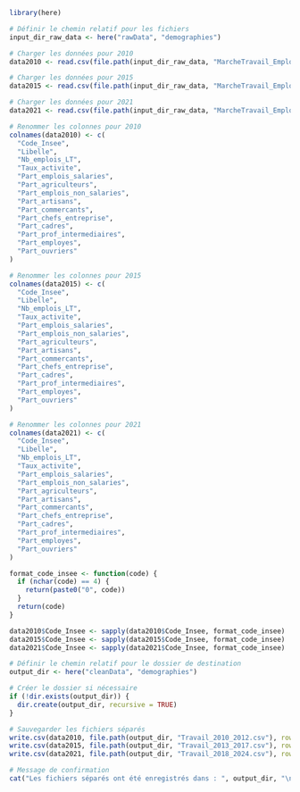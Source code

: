 ```r
library(here)

# Définir le chemin relatif pour les fichiers
input_dir_raw_data <- here("rawData", "demographies")

# Charger les données pour 2010
data2010 <- read.csv(file.path(input_dir_raw_data, "MarcheTravail_Emplois_Pop_Active_2010.csv"), skip = 2)

# Charger les données pour 2015
data2015 <- read.csv(file.path(input_dir_raw_data, "MarcheTravail_Emplois_Pop_Active_2015.csv"), skip = 2)

# Charger les données pour 2021
data2021 <- read.csv(file.path(input_dir_raw_data, "MarcheTravail_Emplois_Pop_Active_2021.csv"), skip = 2)
```

```r
# Renommer les colonnes pour 2010
colnames(data2010) <- c(
  "Code_Insee",
  "Libelle",
  "Nb_emplois_LT",
  "Taux_activite",
  "Part_emplois_salaries",
  "Part_agriculteurs",
  "Part_emplois_non_salaries",
  "Part_artisans",
  "Part_commercants",
  "Part_chefs_entreprise",
  "Part_cadres",
  "Part_prof_intermediaires",
  "Part_employes",
  "Part_ouvriers"
)

# Renommer les colonnes pour 2015
colnames(data2015) <- c(
  "Code_Insee",
  "Libelle",
  "Nb_emplois_LT",
  "Taux_activite",
  "Part_emplois_salaries",
  "Part_emplois_non_salaries",
  "Part_agriculteurs",
  "Part_artisans",
  "Part_commercants",
  "Part_chefs_entreprise",
  "Part_cadres",
  "Part_prof_intermediaires",
  "Part_employes",
  "Part_ouvriers"
)

# Renommer les colonnes pour 2021
colnames(data2021) <- c(
  "Code_Insee",
  "Libelle",
  "Nb_emplois_LT",
  "Taux_activite",
  "Part_emplois_salaries",
  "Part_emplois_non_salaries",
  "Part_agriculteurs",
  "Part_artisans",
  "Part_commercants",
  "Part_chefs_entreprise",
  "Part_cadres",
  "Part_prof_intermediaires",
  "Part_employes",
  "Part_ouvriers"
)
```

```r
format_code_insee <- function(code) {
  if (nchar(code) == 4) {
    return(paste0("0", code)) 
  }
  return(code)
}

data2010$Code_Insee <- sapply(data2010$Code_Insee, format_code_insee)
data2015$Code_Insee <- sapply(data2015$Code_Insee, format_code_insee)
data2021$Code_Insee <- sapply(data2021$Code_Insee, format_code_insee)
```

```r
# Définir le chemin relatif pour le dossier de destination
output_dir <- here("cleanData", "demographies")

# Créer le dossier si nécessaire
if (!dir.exists(output_dir)) {
  dir.create(output_dir, recursive = TRUE)
}

# Sauvegarder les fichiers séparés
write.csv(data2010, file.path(output_dir, "Travail_2010_2012.csv"), row.names = FALSE)
write.csv(data2015, file.path(output_dir, "Travail_2013_2017.csv"), row.names = FALSE)
write.csv(data2021, file.path(output_dir, "Travail_2018_2024.csv"), row.names = FALSE)

# Message de confirmation
cat("Les fichiers séparés ont été enregistrés dans : ", output_dir, "\n")
```